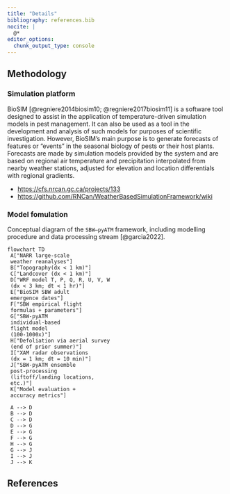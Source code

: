 ```yaml
---
title: "Details"
bibliography: references.bib
nocite: |
  @*
editor_options: 
  chunk_output_type: console
---
```


## Methodology


### Simulation platform

BioSIM [@regniere2014biosim10; @regniere2017biosim11] is a software tool designed to assist in the application of temperature-driven simulation models in pest management. 
It can also be used as a tool in the development and analysis of such models for purposes of scientific investigation.
However, BioSIM's main purpose is to generate forecasts of features or "events" in the seasonal biology of pests or their host plants. 
Forecasts are made by simulation models provided by the system and are based on regional air temperature and precipitation interpolated from nearby weather stations, adjusted for elevation and location differentials with regional gradients.

- <https://cfs.nrcan.gc.ca/projects/133>
- <https://github.com/RNCan/WeatherBasedSimulationFramework/wiki>

### Model fomulation

Conceptual diagram of the `SBW–pyATM` framework, including
modelling procedure and data processing stream [@garcia2022].

```mermaid
flowchart TD
 A["NARR large-scale
 weather reanalyses"]
 B["Topography(dx < 1 km)"]
 C["Landcover (dx < 1 km)"]
 D["WRF model T, P, Q, R, U, V, W
 (dx < 3 km; dt < 1 hr)"]
 E["BioSIM SBW adult
 emergence dates"]
 F["SBW empirical flight
 formulas + parameters"]
 G["SBW-pyATM
 individual-based
 flight model
 (100-1000x)"]
 H["Defoliation via aerial survey
 (end of prior summer)"]
 I["XAM radar observations
 (dx = 1 km; dt = 10 min)"]
 J["SBW-pyATM ensemble
 post-processing
 (liftoff/landing locations,
 etc.)"]
 K["Model evaluation +
 accuracy metrics"]

 A --> D
 B --> D
 C --> D
 D --> G
 E --> G
 F --> G
 H --> G
 G --> J
 I --> J
 J --> K 
```


## References

<!-- bibliography is automatically generated; do not edit by hand -->

::: {#refs}
:::
